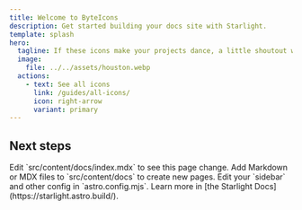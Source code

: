 ```yaml
---
title: Welcome to ByteIcons
description: Get started building your docs site with Starlight.
template: splash
hero:
  tagline: If these icons make your projects dance, a little shoutout would be awesome 🕺🏼
  image:
    file: ../../assets/houston.webp
  actions:
    - text: See all icons
      link: /guides/all-icons/
      icon: right-arrow
      variant: primary
---
```



## Next steps

<CardGrid stagger>
  <Card title="Optimized for most frameworks ..." icon="rocket">
    Edit `src/content/docs/index.mdx` to see this page change.
  </Card>
  <Card title="... or optimize it yourself" icon="information">
    Add Markdown or MDX files to `src/content/docs` to create new pages.
  </Card>
  <Card title="Request new icons" icon="pencil">
    Edit your `sidebar` and other config in `astro.config.mjs`.
  </Card>
  <Card title="Learn more on Github" icon="github">
    Learn more in [the Starlight Docs](https://starlight.astro.build/).
  </Card>
</CardGrid>
